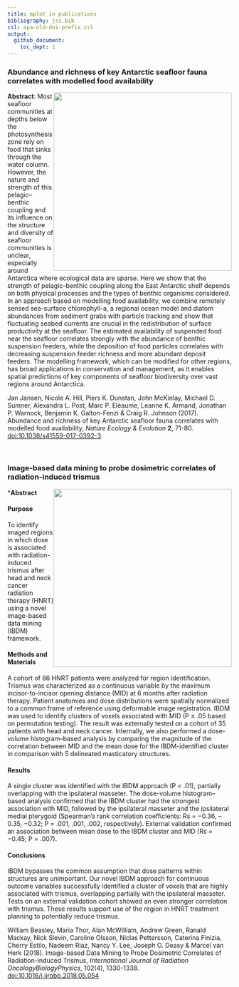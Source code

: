 ```yaml
---
title: mplot in publications
bibliography: jss.bib
csl: apa-old-doi-prefix.csl
output: 
  github_document:
    toc_dept: 1
---
```





### Abundance and richness of key Antarctic seafloor fauna correlates with modelled food availability 
<img style="float: right; height: 400px" src="images/nature.png">

**Abstract**: Most seafloor communities at depths below the photosynthesis zone rely on food that sinks through the water column. However, the nature and strength of this pelagic–benthic coupling and its influence on the structure and diversity of seafloor communities is unclear, especially around Antarctica where ecological data are sparse. Here we show that the strength of pelagic–benthic coupling along the East Antarctic shelf depends on both physical processes and the types of benthic organisms considered. In an approach based on modelling food availability, we combine remotely sensed sea-surface chlorophyll-a, a regional ocean model and diatom abundances from sediment grabs with particle tracking and show that fluctuating seabed currents are crucial in the redistribution of surface productivity at the seafloor. The estimated availability of suspended food near the seafloor correlates strongly with the abundance of benthic suspension feeders, while the deposition of food particles correlates with decreasing suspension feeder richness and more abundant deposit feeders. The modelling framework, which can be modified for other regions, has broad applications in conservation and management, as it enables spatial predictions of key components of seafloor biodiversity over vast regions around Antarctica.

Jan Jansen, Nicole A. Hill, Piers K. Dunstan, John McKinlay, Michael D. Sumner, Alexandra L. Post, Marc P. Eléaume, Leanne K. Armand, Jonathan P. Warnock, Benjamin K. Galton-Fenzi & Craig R. Johnson (2017).  Abundance and richness of key Antarctic seafloor fauna correlates with modelled food availability, _Nature Ecology & Evolution_ **2**, 71-80. [doi:10.1038/s41559-017-0392-3](http://dx.doi.org/10.1038/s41559-017-0392-3)

<br>

### Image-based data mining to probe dosimetric correlates of radiation-induced trismus
<img style="float: right; height: 400px" src="images/oncology.png">

***Abstract** 

#### Purpose

To identify imaged regions in which dose is associated with radiation-induced trismus after head and neck cancer radiation therapy (HNRT) using a novel image-based data mining (IBDM) framework.

#### Methods and Materials

A cohort of 86 HNRT patients were analyzed for region identification. Trismus was characterized as a continuous variable by the maximum incisor-to-incisor opening distance (MID) at 6 months after radiation therapy. Patient anatomies and dose distributions were spatially normalized to a common frame of reference using deformable image registration. IBDM was used to identify clusters of voxels associated with MID (P ≤ .05 based on permutation testing). The result was externally tested on a cohort of 35 patients with head and neck cancer. Internally, we also performed a dose-volume histogram–based analysis by comparing the magnitude of the correlation between MID and the mean dose for the IBDM-identified cluster in comparison with 5 delineated masticatory structures.

#### Results

A single cluster was identified with the IBDM approach (P < .01), partially overlapping with the ipsilateral masseter. The dose-volume histogram–based analysis confirmed that the IBDM cluster had the strongest association with MID, followed by the ipsilateral masseter and the ipsilateral medial pterygoid (Spearman’s rank correlation coefficients: Rs = −0.36, –0.35, −0.32; P = .001, .001, .002, respectively). External validation confirmed an association between mean dose to the IBDM cluster and MID (Rs = −0.45; P = .007).

#### Conclusions

IBDM bypasses the common assumption that dose patterns within structures are unimportant. Our novel IBDM approach for continuous outcome variables successfully identified a cluster of voxels that are highly associated with trismus, overlapping partially with the ipsilateral masseter. Tests on an external validation cohort showed an even stronger correlation with trismus. These results support use of the region in HNRT treatment planning to potentially reduce trismus.

William Beasley, Maria Thor, Alan McWilliam, Andrew Green, Ranald Mackay, Nick Slevin, Caroline Olsson, Niclas Pettersson, Caterina Finizia, Cherry Estilo, Nadeem Riaz, Nancy Y. Lee, Joseph O. Deasy & Marcel van Herk (2018). Image-based Data Mining to Probe Dosimetric Correlates of Radiation-induced Trismus,
_International Journal of Radiation Oncology*Biology*Physics_, 102(4), 1330-1338. [doi:10.1016/j.ijrobp.2018.05.054](https://doi.org/10.1016/j.ijrobp.2018.05.054)